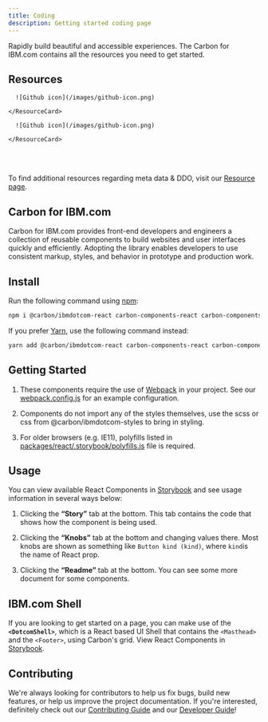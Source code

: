 ```yaml
---
title: Coding
description: Getting started coding page
---
```


<PageDescription>

Rapidly build beautiful and accessible experiences. The Carbon for IBM.com contains all the resources you need to get started. 

</PageDescription>

## Resources

<Row className="resource-card-group">
  <Column colMd={4} colLg={4} noGutterSm>
    <ResourceCard
      subTitle="Carbon for IBM.com component Sandbox"
      href="https://www.carbondesignsystem.com"
    >
      
      ![Github icon](/images/github-icon.png)
      
    </ResourceCard>
  </Column>
  <Column colMd={4} colLg={4} noGutterSm>
    <ResourceCard
      subTitle="Carbon for IBM.com Github Repo"
      href="https://www.carbondesignsystem.com"
    >
      
      ![Github icon](/images/github-icon.png)
      
    </ResourceCard>
  </Column>
</Row>

<br/>
<br/>

To find additional resources regarding meta data & DDO, visit our [Resource page](#).

## Carbon for IBM.com

Carbon for IBM.com provides front-end developers and engineers a collection of reusable components to build websites and user interfaces quickly and efficiently. Adopting the library enables developers to use consistent markup, styles, and behavior in prototype and production work. 

## Install

Run the following command using [npm](https://www.npmjs.com):

```bash
npm i @carbon/ibmdotcom-react carbon-components-react carbon-components carbon-icons
```

If you prefer [Yarn](https://yarnpkg.com/en/), use the following command instead:

```bash
yarn add @carbon/ibmdotcom-react carbon-components-react carbon-components carbon-icons
```

## Getting Started

1.  These components require the use of [Webpack](https://webpack.js.org) in your project. See our [webpack.config.js](https://github.com/carbon-design-system/ibm-dotcom-library/blob/master/packages/react/.storybook/webpack.config.js) for an example configuration.

2.  Components do not import any of the styles themselves, use the scss or css from @carbon/ibmdotcom-styles to bring in styling.

3.  For older browsers (e.g. IE11), polyfills listed in [packages/react/.storybook/polyfills.js](https://github.com/carbon-design-system/ibm-dotcom-library/blob/master/packages/react/.storybook/polyfills.js) file is required.

## Usage

You can view available React Components in [Storybook](https://ibmdotcom-react.netlify.com/?path=/story/dotcom-shell--default) and see usage information in several ways below:

1.  Clicking the **“Story”** tab at the bottom. This tab contains the code that shows how the component is being used.

2.  Clicking the **“Knobs”** tab at the bottom and changing values there. Most knobs are shown as something like `Button kind (kind)`, where `kind`is the name of React prop.

3.  Clicking the **“Readme”** tab at the bottom. You can see some more 	document for some components.

## IBM.com Shell

If you are looking to get started on a page, you can make use of the **`<DotcomShell>`**, which is a React based UI Shell that contains the `<Masthead>` and the `<Footer>`, using Carbon's grid. View React Components in [Storybook](https://ibmdotcom-react.netlify.com/?path=/story/dotcom-shell--default).
  
## Contributing

We're always looking for contributors to help us fix bugs, build new features, or help us improve the project documentation. If you're interested, definitely check out our [Contributing Guide](https://github.com/carbon-design-system/ibm-dotcom-library/blob/master/.github/CONTRIBUTING.md) and our [Developer Guide](https://github.com/carbon-design-system/ibm-dotcom-library/blob/master/docs/developing.md)! 
